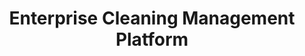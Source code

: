 ---
title: "Enterprise Cleaning Management Platform"
year: 2023
description: "A comprehensive digital platform for professional cleaning operations, featuring modular architecture with crew management, resource planning, space organization, and business intelligence. The platform integrates multiple systems and provides real-time data exchange capabilities for large-scale cleaning operations."
responsibilities:
  - "Implementation of modular ERP system with four core modules (crew, tools, space, business)"
  - "Developed data pipeline for seamless integration with existing IT environments"
  - "Implemented comprehensive authentication and authorization system for multi-tenant architecture"
  - "Created ticketing system for task logging and audit planning functionality"
  - "Maintained integrations and comprehensive service test suites using TDD approach"
techStack:
  - "TypeScript"
  - "AWS"
  - "Node.js"
  - "TDD (Test-Driven Development)"
  - "DDD (Domain-Driven Design)"
  - "GraphQL"
  - "REST APIs"
featureImage: "/src/assets/images/backend.png"
---